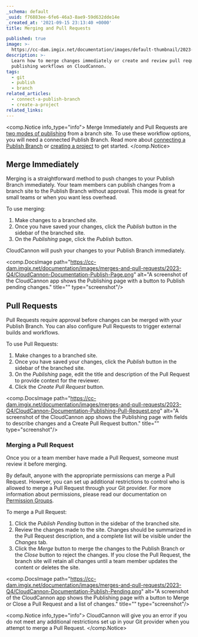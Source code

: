 ```yaml
---
_schema: default
_uuid: f76883ee-6fe6-46a3-8ae9-59d632dde14e
_created_at: '2021-09-15 23:13:40 +0000'
title: Merging and Pull Requests

published: true
image: >-
  https://cc-dam.imgix.net/documentation/images/default-thumbnail/2023-Q4/CloudCannon-Documentation-Thumbnail.png
description: >-
  Learn how to merge changes immediately or create and review pull requests with
  publishing workflows on CloudCannon.
tags:
  - git
  - publish
  - branch
related_articles:
  - connect-a-publish-branch
  - create-a-project
related_links:
---
```

<comp.Notice info_type="info">
  Merge Immediately and Pull Requests are [two modes of publishing](/documentation/articles/connect-a-publish-branch/#change-your-publish-mode) from a branch site. To use these workflow options, you will need a connected Publish Branch. Read more about <a href="https://cloudcannon.com/documentation/articles/connect-a-publish-branch/" target="_blank" rel="noreferrer noopener">connecting a Publish Branch</a> or <a href="https://cloudcannon.com/documentation/articles/creating-a-project/" target="_blank" rel="noreferrer noopener">creating a project</a> to get started.
</comp.Notice>

## Merge Immediately

Merging is a straightforward method to push changes to your Publish Branch immediately. Your team members can publish changes from a branch site to the Publish Branch without approval. This mode is great for small teams or when you want less overhead.

To use merging:

1. Make changes to a branched site.
2. Once you have saved your changes, click the *Publish* button in the sidebar of the branched site.
3. On the *Publishing* page, click the *Publish* button.

CloudCannon will push your changes to your Publish Branch immediately.

<comp.DocsImage path="https://cc-dam.imgix.net/documentation/images/merges-and-pull-requests/2023-Q4/CloudCannon-Documentation-Publish-Page.png" alt="A screenshot of the CloudCannon app shows the Publishing page with a button to Publish pending changes." title="" type="screenshot"/>

## Pull Requests

Pull Requests require approval before changes can be merged with your Publish Branch. You can also configure Pull Requests to trigger external builds and workflows.

To use Pull Requests:

1. Make changes to a branched site.
2. Once you have saved your changes, click the *Publish* button in the sidebar of the branched site.
3. On the *Publishing* page, edit the title and description of the Pull Request to provide context for the reviewer.
4. Click the *Create Pull Request* button.

<comp.DocsImage path="https://cc-dam.imgix.net/documentation/images/merges-and-pull-requests/2023-Q4/CloudCannon-Documentation-Publishing-Pull-Request.png" alt="A screenshot of the CloudCannon app shows the Publishing page with fields to describe changes and a Create Pull Request button." title="" type="screenshot"/>

### Merging a Pull Request

Once you or a team member have made a Pull Request, someone must review it before merging.

By default, anyone with the appropriate permissions can merge a Pull Request. However, you can set up additional restrictions to control who is allowed to merge a Pull Request through your Git provider. For more information about permissions, please read our documentation on [Permission Groups](/documentation/articles/what-are-permission-groups/).

To merge a Pull Request:

1. Click the *Publish Pending* button in the sidebar of the branched site.
2. Review the changes made to the site. Changes should be summarized in the Pull Request description, and a complete list will be visible under the *Changes* tab.
3. Click the *Merge* button to merge the changes to the Publish Branch or the *Close* button to reject the changes. If you close the Pull Request, the branch site will retain all changes until a team member updates the content or deletes the site.

<comp.DocsImage path="https://cc-dam.imgix.net/documentation/images/merges-and-pull-requests/2023-Q4/CloudCannon-Documentation-Publish-Pending.png" alt="A screenshot of the CloudCannon app shows the Publishing page with a button to Merge or Close a Pull Request and a list of changes." title="" type="screenshot"/>

<comp.Notice info_type="info">
  CloudCannon will give you an error if you do not meet any additional restrictions set up in your Git provider when you attempt to merge a Pull Request.
</comp.Notice>